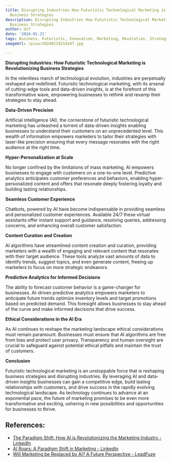 ```yaml
---
title: Disrupting Industries How Futuristic Technological Marketing is Revolutionizing
  Business Strategies
description: Disrupting Industries How Futuristic Technological Marketing is Revolutionizing
  Business Strategies
author: Usf
date: '2024-01-21'
tags: Business, Futuristic, Innovation, Marketing, Revolution, Strategy, Technology
imageUrl: /pixa/20240219214247.jpg

---
```

**Disrupting  Industries: How Futuristic Technological Marketing is Revolutionizing Business Strategies**

In the relentless  march of technological evolution, industries are perpetually reshaped and redefined. Futuristic technological marketing,  with its arsenal of cutting-edge tools and data-driven insights,  is  at the forefront of this transformative wave, empowering businesses to rethink and  revamp their strategies to stay ahead.

**Data-Driven  Precision**

Artificial intelligence (AI), the cornerstone of futuristic technological marketing has  unleashed a torrent of data-driven insights enabling businesses to understand their customers on an unprecedented level. This wealth  of information empowers marketers  to tailor  their strategies  with laser-like  precision ensuring that every message resonates with the right audience at the right time.

**Hyper-Personalization at Scale**

No longer  confined by the limitations of mass marketing,  AI empowers  businesses to engage with customers  on a one-to-one level. Predictive analytics anticipates customer preferences and behaviors, enabling hyper-personalized content and offers that resonate deeply fostering loyalty and building lasting relationships.

**Seamless Customer Experience**

Chatbots, powered by AI have  become indispensable in providing seamless and personalized customer experiences. Available 24/7 these virtual assistants offer instant support and guidance, resolving queries, addressing concerns, and enhancing overall customer satisfaction.

**Content Curation and Creation**

AI algorithms have streamlined content creation  and curation, providing marketers with a wealth of engaging and relevant content that resonates with their target audience. These tools  analyze vast amounts of data to identify trends, suggest topics, and even generate content, freeing up marketers to focus on more  strategic endeavors.

**Predictive Analytics for Informed Decisions**

The  ability to forecast customer behavior is  a game-changer for businesses. AI-driven predictive  analytics empowers marketers  to anticipate future  trends optimize  inventory levels and  target promotions based on predicted demand. This foresight allows businesses to stay ahead  of the curve and make informed decisions that  drive success.

**Ethical Considerations in the AI Era**

As AI continues to  reshape the marketing landscape ethical considerations must remain paramount. Businesses must ensure that AI algorithms are free from bias and protect user privacy. Transparency  and human oversight are crucial to safeguard against potential ethical pitfalls and  maintain the trust of customers.

**Conclusion**

Futuristic technological marketing is an unstoppable  force that is  reshaping business  strategies and disrupting industries. By leveraging AI and data-driven insights businesses  can gain a competitive edge, build lasting relationships with customers, and drive success in the  rapidly evolving technological landscape. As technology continues to advance at an exponential pace, the  future of marketing promises to be even more  transformative and exciting, ushering in new possibilities and opportunities for businesses to thrive.

## References:
- [The Paradigm Shift: How AI is Revolutionizing the Marketing Industry - LinkedIn](https://www.linkedin.com/pulse/paradigm-shift-how-ai-revolutionizing-marketing-industry-lynn)
- [AI Roars: A Paradigm Shift in Marketing - LinkedIn](https://www.linkedin.com/pulse/ai-roars-paradigm-shift-marketing-al-leong)
- [Will Marketing be Replaced by AI? A Future Perspective - LeadFuze](https://www.leadfuze.com/will-marketing-be-replaced-by-ai/)
